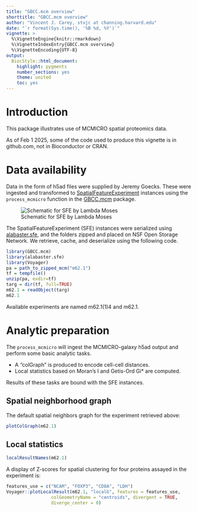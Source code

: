 ```yaml
---
title: "GBCC.mcm overview"
shorttitle: "GBCC.mcm overview"
author: "Vincent J. Carey, stvjc at channing.harvard.edu"
date: "`r format(Sys.time(), '%B %d, %Y')`"
vignette: >
  %\VignetteEngine{knitr::rmarkdown}
  %\VignetteIndexEntry{GBCC.mcm overview}
  %\VignetteEncoding{UTF-8}
output:
  BiocStyle::html_document:
    highlight: pygments
    number_sections: yes
    theme: united
    toc: yes
---
```


# Introduction

This package illustrates use of MCMICRO spatial proteomics data.

As of Feb 1 2025, some of the code used to produce this
vignette is in github.com, not in Bioconductor or CRAN.

# Data availability

Data in the form of h5ad files were supplied by Jeremy Goecks.
These were ingested and transformed to 
[SpatialFeatureExperiment](https://bioconductor.org/packages/SpatialFeatureExperiment)
instances using the `process_mcmicro` function in the [GBCC.mcm](https://github.com/vjcitn/GBCC.mcm) package.

![Schematic for SFE by Lambda Moses](sfeSchema.png)

The SpatialFeatureExperiment (SFE) instances were serialized
using [alabaster.sfe](https://github.com/pachterlab/alabaster.sfe),
and the folders zipped and placed on NSF Open Storage Network.
We retrieve, cache, and deserialize using the following code.

```r
library(GBCC.mcm)
library(alabaster.sfe)
library(Voyager)
pa = path_to_zipped_mcm("m62.1")
tf = tempfile()
unzip(pa, exdir=tf)
targ = dir(tf, full=TRUE)
m62.1 = readObject(targ)
m62.1
```

Available experiments are named m62.1(1)4 and m62.1.

# Analytic preparation

The `process_mcmicro` will ingest the MCMICRO-galaxy h5ad output
and perform some basic analytic tasks.

- A "colGraph" is produced to encode cell-cell distances.
- Local statistics based on Moran's I and Getis-Ord Gi* are computed.

Results of these tasks are bound with the SFE instances.

## Spatial neighborhood graph

The default spatial neighbors graph for the experiment retrieved
above:
```r
plotColGraph(m62.1)
```

## Local statistics

```r
localResultNames(m62.1)
```

A display of Z-scores for spatial clustering for four
proteins assayed in the experiment is:

```r
features_use = c("NCAM", "FOXP3", "CD8A", "LDH")
Voyager::plotLocalResult(m62.1, "localG", features = features_use,
                 colGeometryName = "centroids", divergent = TRUE,
                 diverge_center = 0)
```

